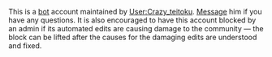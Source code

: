This is a [[Help:Bots|bot]] account maintained by [[User:Crazy_teitoku]]. [[Message_Wall:Crazy_teitoku|Message]] him if you have any questions. It is also encouraged to have this account blocked by an admin if its automated edits are causing damage to the community — the block can be lifted after the causes for the damaging edits are understood and fixed.